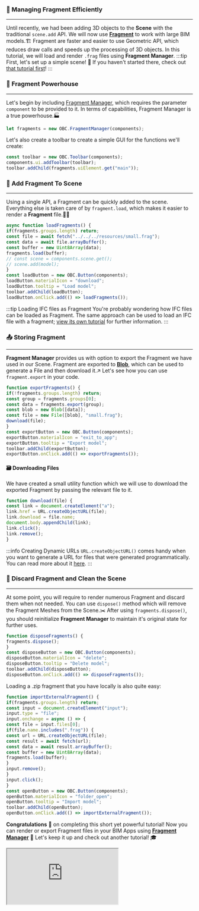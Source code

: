 ### 🧶 Managing Fragment Efficiently
---
Until recently, we had been adding 3D objects to the **Scene** with the traditional `scene.add` API.
We will now use **[Fragment](https://github.com/IFCjs/fragment)** to work with large BIM models.🏗️
Fragment are faster and easier to use Geometric API, which reduces draw calls and speeds up the processing of 3D objects.
In this tutorial, we will load and render `.frag` files using **Fragment Manager**.
:::tip First, let's set up a simple scene!
👀 If you haven't started there, check out [that tutorial first](SimpleScene.mdx)!
:::
### 🧭 Fragment Powerhouse
---
Let's begin by including [Fragment Manager](../api/classes/components.FragmentManager),
which requires the parameter `component` to be provided to it.
In terms of capabilities, Fragment Manager is a true powerhouse.🏭

```js
let fragments = new OBC.FragmentManager(components);
```
Let's also create a toolbar to create a simple GUI for the functions we'll create:

```js
const toolbar = new OBC.Toolbar(components);
components.ui.addToolbar(toolbar);
toolbar.addChild(fragments.uiElement.get("main"));
```
### 🧩 Add Fragment To Scene
---
Using a single API, a Fragment can be quickly added to the scene.
Everything else is taken care of by `fragment.load`, which makes it easier to render a **Fragment** file.💪💪

```js
async function loadFragments() {
if(fragments.groups.length) return;
const file = await fetch("../../../resources/small.frag");
const data = await file.arrayBuffer();
const buffer = new Uint8Array(data);
fragments.load(buffer);
// const scene = components.scene.get();
// scene.add(model);
}
const loadButton = new OBC.Button(components);
loadButton.materialIcon = "download";
loadButton.tooltip = "Load model";
toolbar.addChild(loadButton);
loadButton.onClick.add(() => loadFragments());
```
:::tip Loading IFC files as Fragment
You're probably wondering how IFC files can be loaded as Fragment.
The same approach can be used to load an IFC file with a fragment;
[view its own tutorial](./FragmentIfcLoader.mdx) for further information.
:::
### 📤 Storing Fragment
---
**Fragment Manager** provides us with option to export the Fragment we have used in our Scene.
Fragment are exported to **[Blob](https://developer.mozilla.org/en-US/docs/Web/API/Blob/Blob)**,
which can be used to generate a File and then download it.↗️
Let's see how you can use `fragment.export` in your code.

```js
function exportFragments() {
if(!fragments.groups.length) return;
const group = fragments.groups[0];
const data = fragments.export(group);
const blob = new Blob([data]);
const file = new File([blob], "small.frag");
download(file);
}
const exportButton = new OBC.Button(components);
exportButton.materialIcon = "exit_to_app";
exportButton.tooltip = "Export model";
toolbar.addChild(exportButton);
exportButton.onClick.add(() => exportFragments());
```
#### 🗃️ Downloading Files
We have created a small utility function which we will use to download the exported Fragment by passing the relevant file to it.

```js
function download(file) {
const link = document.createElement("a");
link.href = URL.createObjectURL(file);
link.download = file.name;
document.body.appendChild(link);
link.click();
link.remove();
}
```
:::info Creating Dynamic URLs
`URL.createObjectURL()` comes handy when you want to generate a URL for files that were generated programmatically.
You can read more about it [here](https://developer.mozilla.org/en-US/docs/Web/API/URL/createObjectURL_static).
:::
### 🧹 Discard Fragment and Clean the Scene
---
At some point, you will require to render numerous Fragment and discard them when not needed.
You can use `dispose()` method which will remove the Fragment Meshes from the Scene.✂️
After using `fragments.dispose()`, you should reinitialize **Fragment Manager** to maintain it's original state for further uses.

```js
function disposeFragments() {
fragments.dispose();
}
const disposeButton = new OBC.Button(components);
disposeButton.materialIcon = "delete";
disposeButton.tooltip = "Delete model";
toolbar.addChild(disposeButton);
disposeButton.onClick.add(() => disposeFragments());
```
Loading a .zip fragment that you have locally is also quite easy:

```js
function importExternalFragment() {
if(fragments.groups.length) return;
const input = document.createElement("input");
input.type = "file";
input.onchange = async () => {
const file = input.files[0];
if(file.name.includes(".frag")) {
const url = URL.createObjectURL(file);
const result = await fetch(url);
const data = await result.arrayBuffer();
const buffer = new Uint8Array(data);
fragments.load(buffer);
}
input.remove();
}
input.click();
}
const openButton = new OBC.Button(components);
openButton.materialIcon = "folder_open";
openButton.tooltip = "Import model";
toolbar.addChild(openButton);
openButton.onClick.add(() => importExternalFragment());
```
**Congratulations** 🎉 on completing this short yet powerful tutorial!
Now you can render or export Fragment files in your BIM Apps using **[Fragment Manager](../api/classes/components.FragmentManager)** 🎯
Let's keep it up and check out another tutorial! 🎓


  <iframe src="https://ifcjs.github.io/components/src/fragments/FragmentManager/index.html"></iframe>

  